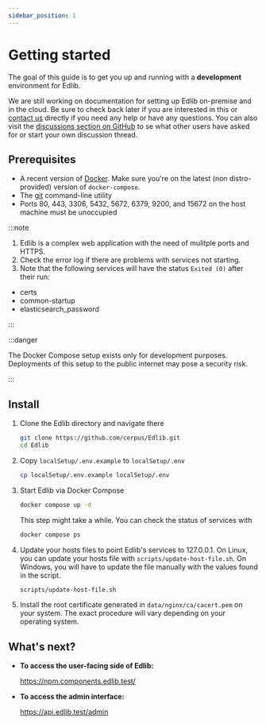 ```yaml
---
sidebar_position: 1
---
```


# Getting started

The goal of this guide is to get you up and running with a **development** environment for Edlib.

We are still working on documentation for setting up Edlib on-premise and in the cloud. Be sure to check back later if you are interested in this or [contact us](mailto:support@edlib.com) directly if you need any help or have any questions. You can also visit the [discussions section on GitHub](https://github.com/cerpus/Edlib/discussions) to se what other users have asked for or start your own discussion thread. 

## Prerequisites

- A recent version of [Docker](https://docs.docker.com/get-docker/). Make sure you're on the latest (non distro-provided) version of `docker-compose`. 
- The [git](https://git-scm.com/downloads) command-line utility
- Ports 80, 443, 3306, 5432, 5672, 6379, 9200, and 15672 on the host machine must be unoccupied

:::note

1. Edlib is a complex web application with the need of mulitple ports and HTTPS.
2. Check the error log if there are problems with services not starting. 
3. Note that the following services will have the status `Exited (0)` after their run:
- certs
- common-startup
- elasticsearch_password

:::

:::danger

The Docker Compose setup exists only for development purposes. Deployments of this setup to the public internet may pose a security risk.

:::

## Install

1. Clone the Edlib directory and navigate there

   ```bash
   git clone https://github.com/cerpus/Edlib.git
   cd Edlib
   ```

2. Copy `localSetup/.env.example` to `localSetup/.env`

   ```bash
   cp localSetup/.env.example localSetup/.env
   ```

3. Start Edlib via Docker Compose

   ```bash
   docker compose up -d
   ```

   This step might take a while. You can check the status of services with

   ```bash
   docker compose ps
   ```

4. Update your hosts files to point Edlib's services to 127.0.0.1. On Linux,
   you can update your hosts file with `scripts/update-host-file.sh`. On
   Windows, you will have to update the file manually with the values found in
   the script.

   ```bash
   scripts/update-host-file.sh
   ```

5. Install the root certificate generated in `data/nginx/ca/cacert.pem` on your
   system. The exact procedure will vary depending on your operating system.

## What's next?

* **To access the user-facing side of Edlib:**

  https://npm.components.edlib.test/

* **To access the admin interface:**

  https://api.edlib.test/admin


